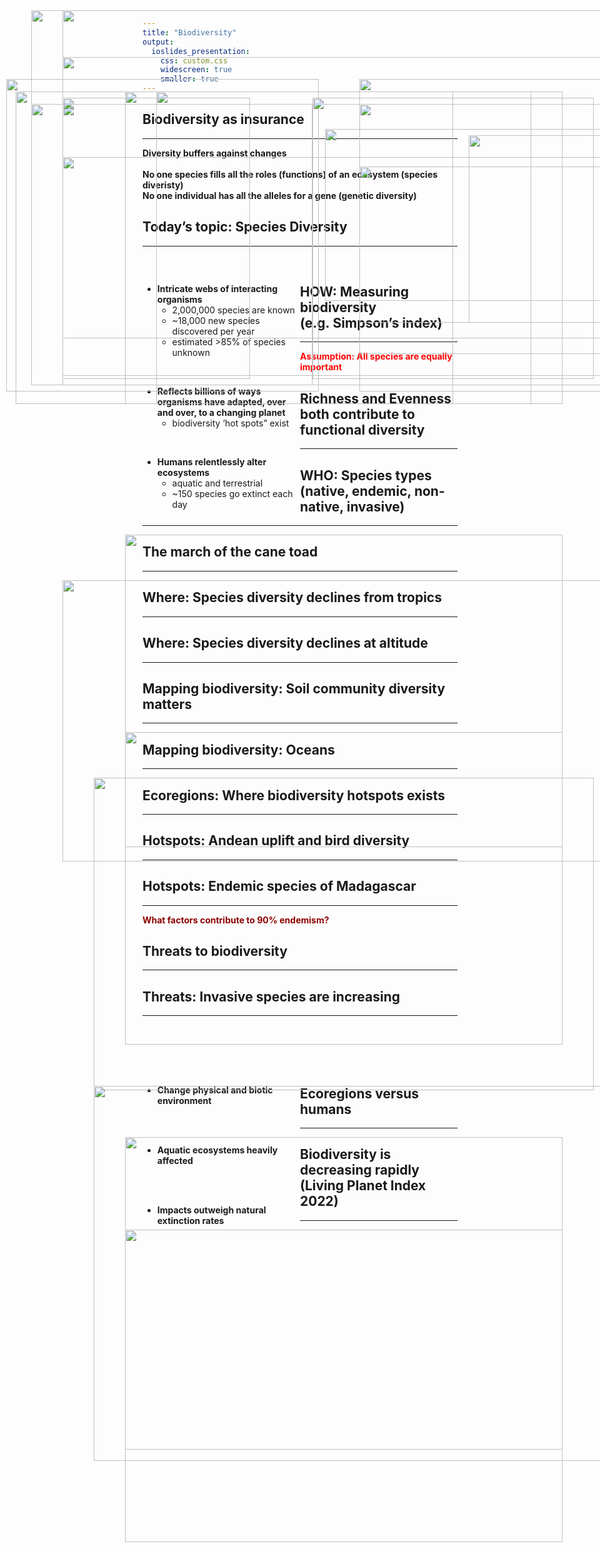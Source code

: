 ```yaml
---
title: "Biodiversity"
output: 
  ioslides_presentation:
    css: custom.css
    widescreen: true
    smaller: true
---
```


##

<IMG STYLE="position:absolute; TOP:50px; LEFT:50px; WIDTH:1000px; HEIGHT:600px" SRC="images/components.jpg">

## 

<IMG STYLE="position:absolute; TOP:50px; LEFT:100px; WIDTH:900px; HEIGHT:600px" SRC="images/diversity_role.jpg">

## Biodiversity as insurance
<hr>>

<div class="item-absolute">**Diversity buffers against changes**</div>
</div>
<br/>
<div class="item-absolute2">**No one species fills all the roles (functions)  of an ecosystem (species diveristy)**</div>
<div class="item-absolute2">**No one individual has all the alleles for a gene (genetic diversity)**</div>

<IMG STYLE="position:absolute; TOP:285px; LEFT:100px; WIDTH:900px; HEIGHT:350px" SRC="images/redund.jpg">

<!-- ## Genetic diversity bottlenecked for bees -->
<!-- <hr> -->

<!-- <IMG STYLE="position:absolute; TOP:200px; LEFT:25px; WIDTH:650px; HEIGHT:400px" SRC="images/bees.jpg"> -->

<!-- <IMG STYLE="position:absolute; TOP:250px; LEFT:750px; WIDTH:300px; HEIGHT:300px" SRC="images/bees90percent.jpg"> -->

## Today's topic: Species Diversity
<hr>
<br/>

<div style="float: left; width: 50%;">

* **Intricate webs of interacting organisms**
    + 2,000,000 species are known 
    + ~18,000 new species discovered per year
    + estimated >85% of species unknown

<br/>

* **Reflects billions of ways organisms have adapted, over and over, to a changing planet**
    + biodiversity 'hot spots" exist
    
<br/>

* **Humans relentlessly alter ecosystems**
    + aquatic and terrestrial
    + ~150 species go extinct each day
    
 </div>
 
<IMG STYLE="position:absolute; TOP:300px; LEFT:575px; WIDTH:475px; HEIGHT:250px" SRC="images/animals_biodiverse.jpg">

## HOW: Measuring biodiversity (e.g. Simpson's index)
<hr>
<span style="color:red">**Assumption: All species are equally important**</span>

<IMG STYLE="position:absolute; TOP:200px; LEFT:100px; WIDTH:900px; HEIGHT:450px" SRC="images/diversity_example.jpeg">

<!-- <IMG STYLE="position:absolute; TOP:500px; LEFT:40px; WIDTH:600px; HEIGHT:200px" SRC="images/simpson-index.jpeg"> -->

<!-- <IMG STYLE="position:absolute; TOP:325px; LEFT:675px; WIDTH:350px; HEIGHT:250px" SRC="images/simpsons_ex.png"> -->

## Richness and Evenness both contribute to functional diversity
<hr>

<IMG STYLE="position:absolute; TOP:160px; LEFT:10px; WIDTH:500px; HEIGHT:500px" SRC="images/richeven.jpg">

<IMG STYLE="position:absolute; TOP:240px; LEFT:520px; WIDTH:550px; HEIGHT:275px" SRC="images/field.jpg">

<!-- ## Species diversity is also a balance -->
<!-- <hr> -->

<!-- <IMG STYLE="position:absolute; TOP:200px; LEFT:50px; WIDTH:400px; HEIGHT:400px" SRC="images/amazon_new.jpg"> -->

<!-- <IMG STYLE="position:absolute; TOP:200px; LEFT:500px; WIDTH:600px; HEIGHT:400px" SRC="images/extinction4.jpg"> -->

## WHO: Species types (native, endemic, non-native, invasive)
<hr>

<IMG STYLE="position:absolute; TOP:180x; LEFT:200px; WIDTH:700px; HEIGHT:500px" SRC="images/australia_species.jpg">

## The march of the cane toad
<hr>

<IMG STYLE="position:absolute; TOP:225x; LEFT:100px; WIDTH:900px; HEIGHT:450px" SRC="images/canetoad.png">

<!-- ## Exotic vs Invasive -->
<!-- <hr> -->

<!-- <IMG STYLE="position:absolute; TOP:250x; LEFT:50px; WIDTH:450px; HEIGHT:450px" SRC="images/exotic.jpg"> -->

<!-- <IMG STYLE="position:absolute; TOP:250x; LEFT:550px; WIDTH:450px; HEIGHT:450px" SRC="images/ninja_turtles.jpg"> -->

##  

<IMG STYLE="position:absolute; TOP:50px; LEFT:100px; WIDTH:900px; HEIGHT:600px" SRC="images/non-native.png">

## Where: Species diversity declines from tropics
<hr>

<IMG STYLE="position:absolute; TOP:180px; LEFT:200px; WIDTH:700px; HEIGHT:500px" SRC="images/biomes2.png">

## Where: Species diversity declines at altitude
<hr>

<IMG STYLE="position:absolute; TOP:180px; LEFT:250px; WIDTH:600px; HEIGHT:500px" SRC="images/altitude.jpg">

## Mapping biodiversity: Soil community diversity matters
<hr>

<IMG STYLE="position:absolute; TOP:180x; LEFT:200px; WIDTH:700px; HEIGHT:500px" SRC="images/soil_biodiversity.jpg">

## Mapping biodiversity: Oceans
<hr>

<IMG STYLE="position:absolute; TOP:180x; LEFT:150px; WIDTH:800px; HEIGHT:500px" SRC="images/ocean_richness.jpg">

## Ecoregions: Where biodiversity hotspots exists
<hr>
<IMG STYLE="position:absolute; TOP:200px; LEFT:100px; WIDTH:900px; HEIGHT:450px" SRC="images/ecoregions.jpg">

<!-- ## Hotspots: Endemic freshwater fish in the USA -->
<!-- <hr> -->

<!-- <IMG STYLE="position:absolute; TOP:180x; LEFT:200px; WIDTH:700px; HEIGHT:500px" SRC="images/fish_endemics.jpg"> -->

## Hotspots: Andean uplift and bird diversity
<hr>

<IMG STYLE="position:absolute; TOP:190px; LEFT:100px; WIDTH:300px; HEIGHT:450px" SRC="images/andes2.jpg">

<IMG STYLE="position:absolute; TOP:190px; LEFT:500px; WIDTH:450px; HEIGHT:450px" SRC="images/endemic_birds.jpg">

## Hotspots: Endemic species of Madagascar
<hr>
<span style="color:darkred">**What factors contribute to 90% endemism?**</span>

<IMG STYLE="position:absolute; TOP:180px; LEFT:25px; WIDTH:700px; HEIGHT:500px" SRC="images/madagascar.png">

<IMG STYLE="position:absolute; TOP:250px; LEFT:750px; WIDTH:300px; HEIGHT:300px" SRC="images/madagascar2.jpg">

<!-- ## Biodiversity hotspots: species -->
<!-- <hr> -->

<!-- <IMG STYLE="position:absolute; TOP:180x; LEFT:200px; WIDTH:700px; HEIGHT:500px" SRC="images/Biodiversity_Hotspots_Map.jpg" -->

<!-- ## Mapping biodiversity: Plants -->
<!-- <hr> -->

<!-- <IMG STYLE="position:absolute; TOP:180x; LEFT:200px; WIDTH:700px; HEIGHT:500px" SRC="images/plant_global.png" -->

<!-- ## Mapping biodiversity: Animals -->

<!-- <IMG STYLE="position:absolute; TOP:180x; LEFT:200px; WIDTH:700px; HEIGHT:500px" SRC="images/animals_biodiverse.jpg"> -->

## Threats to biodiversity
<hr>

<IMG STYLE="position:absolute; TOP:200px; LEFT:50px; WIDTH:450px; HEIGHT:450px" SRC="images/biodiversity_threats.jpg">

<IMG STYLE="position:absolute; TOP:160px; LEFT:575px; WIDTH:500px; HEIGHT:500px" SRC="images/crops.gif">

## Threats: Invasive species are increasing
<hr>
<br/> 
<br/>
<br/>
<br/>

<div style="float: left; width: 50%;">

* **Change physical and biotic environment**

<br/>
<br/>

* **Aquatic ecosystems heavily affected**

<br/>
<br/>

* **Impacts outweigh natural extinction rates**
 </div>

<IMG STYLE="position:absolute; TOP:200px; LEFT:575px; WIDTH:425px; HEIGHT:400px" SRC="images/invasives3.png">

##

<IMG STYLE="position:absolute; TOP:125px; LEFT:100px; WIDTH:900px; HEIGHT:450px" SRC="images/species_ship.jpg">

##
<IMG STYLE="position:absolute; TOP:25x; LEFT:150px; WIDTH:900px; HEIGHT:600px" SRC="images/ecoregion_status.jpg">

## Ecoregions versus humans
<hr>

<IMG STYLE="position:absolute; TOP:180x; LEFT:200px; WIDTH:700px; HEIGHT:500px" SRC="images/World-Population-Density.png">

## Biodiversity is decreasing rapidly (Living Planet Index 2022)
<hr>

<IMG STYLE="position:absolute; TOP:180x; LEFT:200px; WIDTH:700px; HEIGHT:500px" SRC="images/vertebrate.jpg">

<!-- ## Homogenization: ecosystems losing their uniqueness -->
<!-- <hr> -->
<!-- <br/> -->
<!-- <br/> -->

<!-- <div style="float: left; width: 55%;"> -->

<!-- * **Replacement of native species** -->
<!--     + invasives are highly competitive -->

<!-- <br/> -->

<!-- * **Taxonomic homogenization** -->
<!--     + increased similarity of species -->
<!--     + plants, insect, fish, birds & mammals -->

<!-- <br/> -->

<!-- * **Biotic homogenization tied to humans** -->
<!--     + landscape simplification -->
<!--     + habitat loss -->

<!-- </div> -->

<!-- <IMG STYLE="position:absolute; TOP:225px; LEFT:600px; WIDTH:400px; HEIGHT:400px" SRC="images/blender.jpg"> -->

<!-- ## Homogenization: Megafauna -->
<!-- <hr> -->

<!-- <IMG STYLE="position:absolute; TOP:200px; LEFT:25px; WIDTH:600px; HEIGHT:400px" SRC="images/lostmega.jpeg"> -->

<!-- <IMG STYLE="position:absolute; TOP:250px; LEFT:650px; WIDTH:400px; HEIGHT:300px" SRC="images/cows.png"> -->

<!-- ## -->

<!-- <IMG STYLE="position:absolute; TOP:25px; LEFT:75px; WIDTH:950px; HEIGHT:600px" SRC="images/newtree.jpg"> -->

<!-- ## Homogenization: USA? -->
<!-- <hr> -->
<!-- <IMG STYLE="position:absolute; TOP:180x; LEFT:200px; WIDTH:700px; HEIGHT:500px" SRC="images/usa_diverse.png"> -->

<!-- ## Biodiversity in a changing world -->
<!-- <hr> -->

<!-- <IMG STYLE="position:absolute; TOP:180x; LEFT:200px; WIDTH:700px; HEIGHT:500px" SRC="images/biodiversity_redistribution.jpg"> -->

<!-- ## Are we experiencing a new mass extinction? -->
<!-- <hr> -->

<!-- <IMG STYLE="position:absolute; TOP:180px; LEFT:250px; WIDTH:600px; HEIGHT:500px" SRC="images/extinction2.png"> -->

<!-- ## Extinction versus humans -->
<!-- <hr> -->

<!-- <IMG STYLE="position:absolute; TOP:200x; LEFT:100px; WIDTH:900px; HEIGHT:450px" SRC="images/humans_pop.gif"> -->

<!-- ## -->

<!-- <IMG STYLE="position:absolute; TOP:50px; LEFT:125px; WIDTH:800px; HEIGHT:600px" SRC="images/extinction3.jpg"> -->

<!-- ## -->

<!-- <IMG STYLE="position:absolute; TOP:50px; LEFT:125px; WIDTH:800px; HEIGHT:600px" SRC="images/extinction1.png"> -->

<!-- ## The most vulnerable species -->

<!-- <IMG STYLE="position:absolute; TOP:200px; LEFT:150px; WIDTH:700px; HEIGHT:400px" SRC="images/animals_threat.jpg"> -->

<!-- ## How bad is it? Rates of speciation vs extinction... -->
<!-- <hr> -->

<!-- <div style="float: left; width: 60%;"> -->

<!-- * **Humans drive rapid evolution** -->
<!--     + relocation, domestication and hunting -->
<!--     + novel ecosystem creation -->

<!-- <br/> -->

<!-- * **During Holocene (past 11,000 yrs)** -->
<!--     + extinction and speciation balanced -->
<!--     + Bull and Maron 2016 -->

<!-- <br/> -->

<!-- * **Human influence on speciation rates not quantified** -->
<!--     + listed mechanisms above are known -->

<!-- <br/> -->

<!-- * **Is a 'no net l0ss' conservation strategy acceptable to you?** -->
<!-- </div> -->

<!-- <IMG STYLE="position:absolute; TOP:200px; LEFT:700px; WIDTH:300px; HEIGHT:425px" SRC="images/thomas_book.jpg"> -->